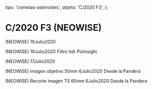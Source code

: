 
  tipo: 'cometas-asteroides',
  objeto: 'C/2020 F3',
};

# C/2020 F3 (NEOWISE)

<Imagen
  src="registro/c2020-f3_20200719_8_2020f3.jpg"
  fecha="20200719"
/>

 (NEOWISE) 19Julio2020

<Imagen
  src="registro/c2020-f3_20200719_7_2020f3hdr.jpg"
  fecha="20200719"
/>

<Imagen
  src="registro/c2020-f3_20200719_6_re3.jpg"
  fecha="20200719"
/>

 (NEOWISE) 19Julio2020 Filtro hdr Pixlnsight

<Imagen
  src="registro/c2020-f3_20200717_5_2020f3_20200717_i88co.jpg"
  fecha="20200717"
/>

<Imagen
  src="registro/c2020-f3_20200717_4_2020f3_20200717_i88pro.jpg"
  fecha="20200717"
/>

<Imagen
  src="registro/c2020-f3_20200717_3_2020f3_20200717_i88.jpg"
  fecha="20200717"
/>

 (NEOWISE) 17Julio2020

<Imagen
  src="registro/c2020-f3_20200706_2_2020f3_50mm.gif"
  fecha="20200706"
/>

 (NEOWISE) imagen objetivo 50mm 6Julio2020 Desde la Pandera

<Imagen
  src="registro/c2020-f3_20200706_1_2020f3_20200706_i88.jpg"
  fecha="20200706"
/>

 (NEOWISE) Recorte imagen TS 65mm 6Julio2020 Desde la Pandera